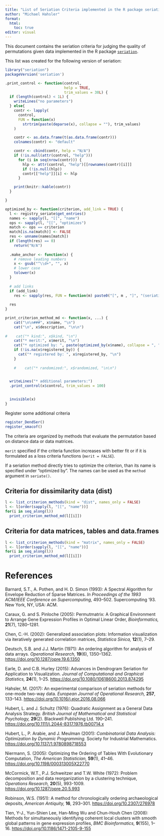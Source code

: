 ```yaml
---
title: "List of Seriation Criteria implemented in the R package seriation"
author: "Michael Hahsler"
format: 
  html:
    toc: true
editor: visual
---
```


This document contains the seriation criteria for judging the quality of permutations given data implemented in the R package [`seriation`](https://github.com/mhahsler/seriation).

This list was created for the following version of seriation:

```r
library("seriation")
packageVersion('seriation')
```

```r
.print_control <- function(control,
                           help = TRUE,
                           trim_values = 30L) {
  if (length(control) < 1L) {
    writeLines("no parameters")
  } else{
    contr <- lapply(
      control,
      FUN = function(x)
        strtrim(paste(deparse(x), collapse = ""), trim_values)
    )

    contr <- as.data.frame(t(as.data.frame(contr)))
    colnames(contr) <- "default"

    contr <- cbind(contr, help = "N/A")
    if (!is.null(attr(control, "help")))
      for (i in seq(nrow(contr))) {
        hlp <- attr(control, "help")[[rownames(contr)[i]]]
        if (!is.null(hlp))
        contr[["help"]][i] <- hlp
      }

    print(knitr::kable(contr))
  }

}

optimized_by <- function(criterion, add_link = TRUE) {
  l <- registry_seriate$get_entries()
  names <- sapply(l, "[[", "name")
  ops <- sapply(l, "[[", "optimizes")
  match <- ops == criterion
  match[is.na(match)] <- FALSE
  res <- unname(names[match])
  if (length(res) == 0) 
    return("N/A")
  
  .make_anchor <- function(x) {
    # remove leading numbers
    x <- gsub("^\\d+", "", x)
    # lower case
    tolower(x)
  }
  
  # add links 
  if (add_link)
    res <- sapply(res, FUN = function(m) paste0("[", m , "]", "(seriation_methods.html#", .make_anchor(m), ")"))
  
  res
}

print_criterion_method_md <- function(x, ...) {
    cat("\n\n###", x$name, "\n")
    cat("\n", x$description, "\n\n")
  
#    cat("* kind:", x$kind, "\n")
    cat("* merit:", x$merit, "\n")
    cat("* optimized by: ", paste(optimized_by(x$name), collapse = ", "), "\n")
    if (!is.na(x$registered_by)) {
      cat("* registered by: ", x$registered_by, "\n")
    }
    
    #    cat("* randomized:", x$randomized, "\n\n")
    

  writeLines("* additional parameters:")
  .print_control(x$control, trim_values = 100)

  
  invisible(x)
}

```

Register some additional criteria

```r
register_DendSer()
register_smacof()
```

The criteria are organized by methods that evaluate the permutation based on distance data or data matrices.

`merit` specified if the criteria function increases with better fit or if it is formulated as a loss criteria functions (`merit = FALSE`).

If a seriation method directly tries to optimize the criterion, than its name is specified under "optimized by". The names can be used as the `method` argument in `seriate()`.

## Criteria for dissimilarity data (dist)

```r
l <- list_criterion_methods(kind = "dist", names_only = FALSE)
l <- l[order(sapply(l, "[[", "name"))]
for(i in seq_along(l))
  print_criterion_method_md(l[[i]])
```

## Criteria for data matrices, tables and data.frames

```r
l <- list_criterion_methods(kind = "matrix", names_only = FALSE)
l <- l[order(sapply(l, "[[", "name"))]
for(i in seq_along(l))
  print_criterion_method_md(l[[i]])
```

# References

Barnard, S.T., A. Pothen, and H. D. Simon (1993): A Spectral Algorithm for Envelope Reduction of Sparse Matrices. *In Proceedings of the 1993 ACM/IEEE Conference on Supercomputing,* 493--502. Supercomputing '93. New York, NY, USA: ACM.

Caraux, G. and S. Pinloche (2005): Permutmatrix: A Graphical Environment to Arrange Gene Expression Profiles in Optimal Linear Order, *Bioinformatics,* **21**(7), 1280--1281.

Chen, C.-H. (2002): Generalized association plots: Information visualization via iteratively generated correlation matrices, *Statistica Sinica,* **12**(1), 7--29.

Deutsch, S.B. and J.J. Martin (1971): An ordering algorithm for analysis of data arrays. *Operational Research,* **19**(6), 1350--1362. <https://doi.org/10.1287/opre.19.6.1350>

Earle, D. and C.B. Hurley (2015): Advances in Dendrogram Seriation for Application to Visualization. *Journal of Computational and Graphical Statistics,* **24**(1), 1--25. <https://doi.org/10.1080/10618600.2013.874295>

Hahsler, M. (2017): An experimental comparison of seriation methods for one-mode two-way data. *European Journal of Operational Research,* **257**, 133--143. <https://doi.org/10.1016/j.ejor.2016.08.066>

Hubert, L. and J. Schultz (1976): Quadratic Assignment as a General Data Analysis Strategy. *British Journal of Mathematical and Statistical Psychology,* **29**(2). Blackwell Publishing Ltd. 190--241. <https://doi.org/10.1111/j.2044-8317.1976.tb00714.x>

Hubert, L., P. Arabie, and J. Meulman (2001): *Combinatorial Data Analysis: Optimization by Dynamic Programming.* Society for Industrial Mathematics. <https://doi.org/10.1137/1.9780898718553>

Niermann, S. (2005): Optimizing the Ordering of Tables With Evolutionary Computation, *The American Statistician,* **59**(1), 41--46. <https://doi.org/10.1198/000313005X22770>

McCormick, W.T., P.J. Schweitzer and T.W. White (1972): Problem decomposition and data reorganization by a clustering technique, *Operations Research,* **20**(5), 993-1009. <https://doi.org/10.1287/opre.20.5.993>

Robinson, W.S. (1951): A method for chronologically ordering archaeological deposits, *American Antiquity,* **16**, 293--301. <https://doi.org/10.2307/276978>

Tien, Y-J., Yun-Shien Lee, Han-Ming Wu and Chun-Houh Chen (2008): Methods for simultaneously identifying coherent local clusters with smooth global patterns in gene expression profiles, *BMC Bioinformatics,* **9**(155), 1--16. <https://doi.org/10.1186/1471-2105-9-155>
